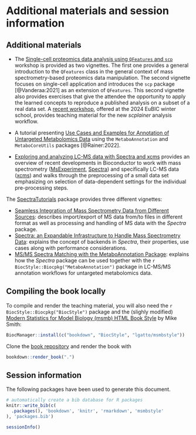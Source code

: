 # Additional materials and session information {#sec-si}

## Additional materials

- The [Single-cell proteomics data analysis using `QFeatures` and
  `scp`](https://lgatto.github.io/QFeaturesScpWorkshop2021/) workshop
  is provided as two vignettes. The first one provides a general
  introduction to the `QFeatures` class in the general context of mass
  spectrometry-based proteomics data manipulation. The second vignette
  focuses on single-cell application and introduces the `scp` package
  [@Vanderaa:2021] as an extension of `QFeatures`. This second
  vignette also provides exercises that give the attendee the
  opportunity to apply the learned concepts to reproduce a published
  analysis on a subset of a real data set. A [recent
  workshop](https://github.com/lgatto/2024_scpworkshop_EUBIC), offered
  at the 2024 EuBIC winter school, provides teaching material for the
  new *scplainer* analysis workflow.

- A tutorial presenting [Use Cases and Examples for Annotation of
  Untargeted Metabolomics
  Data](https://jorainer.github.io/MetaboAnnotationTutorials/) using
  the `MetaboAnnotation` and `MetaboCoreUtils` packages
  [@Rainer:2022].

- [Exploring and analyzing LC-MS data with Spectra and
  xcms](https://jorainer.github.io/xcmsTutorials/) provides an
  overview of recent developments in Bioconductor to work with mass
  spectrometry
  ([MsExperiment](https://github.com/RforMassSpectrometry/MsExperiment),
  [Spectra](https://github.com/RforMassSpectrometry/Spectra)) and
  specifically LC-MS data ([xcms](https://github.com/sneumann/xcms))
  and walks through the preprocessing of a small data set emphasizing
  on selection of data-dependent settings for the individual
  pre-processing steps.

The [SpectraTutorials](https://jorainer.github.io/SpectraTutorials) package provides three different vignettes:

- [Seamless Integration of Mass Spectrometry Data from Different
  Sources](https://jorainer.github.io/SpectraTutorials/articles/analyzing-MS-data-from-different-sources-with-Spectra.html):
  describes import/export of MS data from/to files in different format as well
  as processing and handling of MS data with the *Spectra* package.
- [Spectra: an Expandable Infrastructure to Handle Mass Spectrometry
  Data](https://jorainer.github.io/SpectraTutorials/articles/Spectra-backends.html):
  explains the concept of backends in *Spectra*, their properties, use cases
  along with performance considerations.
- [MS/MS Spectra Matching with the MetaboAnnotation
  Package](https://jorainer.github.io/SpectraTutorials/articles/Spectra-matching-with-MetaboAnnotation.html):
  explains how the *Spectra* package can be used together with the
  `r BiocStyle::Biocpkg("MetaboAnnotation")` package in LC-MS/MS annotation
  workflows for untargeted metabolomics data.

## Compiling the book locally

To compile and render the teaching material, you will also need
the `r BiocStyle::Biocpkg("BiocStyle")` package and the (slighly
modified) [Modern Statistics for Model Biology (msmb) HTML Book
Style](https://www-huber.embl.de/users/msmith/msmbstyle/) by Mike
Smith:

```r
BiocManager::install(c("bookdown", "BiocStyle", "lgatto/msmbstyle"))
```

Clone the [book
repository](https://github.com/Rformassspectrometry/book) and render
the book with

```r
bookdown::render_book(".")
```


## Session information

The following packages have been used to generate this document.

```r
# automatically create a bib database for R packages
knitr::write_bib(c(
  .packages(), 'bookdown', 'knitr', 'rmarkdown', 'msmbstyle'
), 'packages.bib')
```

```r
sessionInfo()
```
